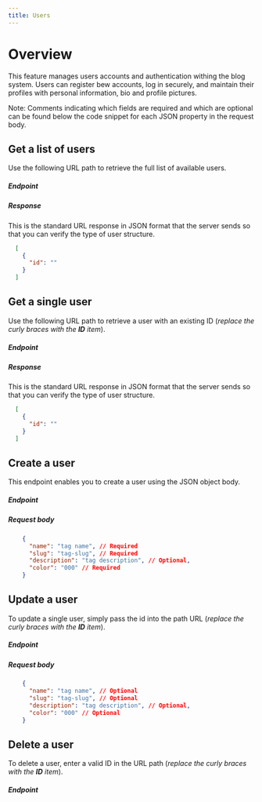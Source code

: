 ```yaml
---
title: Users
---
```



# Overview
This feature manages users accounts and authentication withing the blog system. Users can register bew accounts, log in securely, and maintain their profiles with personal information, bio and profile pictures.
<p>
  <span class="font-bold text-lg italic">Note:</span> Comments indicating which fields are required and which are optional can be found below the code snippet for each JSON property in the request body.
</p>

## Get a list of users
Use the following URL path to retrieve the full list of available users.

##### Endpoint
<CodeClipboard clipboardText="http://localhost:3000/users">
  <HttpClipboard httpVerb="GET" path="users" />
</CodeClipboard>  

##### Response
This is the standard URL response in JSON format that the server sends so that you can verify the type of user structure.
```json 
  [
    {
      "id": ""
    }
  ]
```

## Get a single user
Use the following URL path to retrieve a user with an existing ID (*replace the curly braces with the **ID** item*).

##### Endpoint
<CodeClipboard clipboardText="http://localhost:3000/users/{:id}">
  <HttpClipboard httpVerb="GET" path="users/{:id}" />
</CodeClipboard>  

##### Response
This is the standard URL response in JSON format that the server sends so that you can verify the type of user structure.
```json 
  [
    {
      "id": ""
    }
  ]
```

## Create a user
This endpoint enables you to create a user using the JSON object body.

##### Endpoint
<CodeClipboard clipboardText="http://localhost:3000/users">
  <HttpClipboard httpVerb="POST" path="users" />
</CodeClipboard>  

##### Request body
```json 
    {
      "name": "tag name", // Required
      "slug": "tag-slug", // Required
      "description": "tag description", // Optional,
      "color": "000" // Required
    }
```

## Update a user
To update a single user, simply pass the id into the path URL (*replace the curly braces with the **ID** item*).

##### Endpoint
<CodeClipboard clipboardText="http://localhost:3000/users/{:id}">
  <HttpClipboard httpVerb="PATCH" path="users/{:id}" />
</CodeClipboard>  

##### Request body
```json 
    {
      "name": "tag name", // Optional
      "slug": "tag-slug", // Optional
      "description": "tag description", // Optional,
      "color": "000" // Optional
    }
```

## Delete a user
To delete a user, enter a valid ID in the URL path (*replace the curly braces with the **ID** item*).

##### Endpoint
<CodeClipboard clipboardText="http://localhost:3000/users/{:id}">
  <HttpClipboard httpVerb="DELETE" path="users/{:id}" />
</CodeClipboard>  